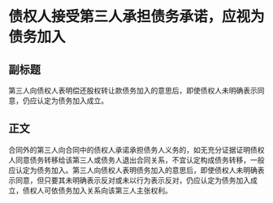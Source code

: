 # 债权人接受第三人承担债务承诺，应视为债务加入
## 副标题
第三人向债权人表明偿还股权转让款债务加入的意思后，即使债权人未明确表示同意，仍应认定为债务加入成立。
## 正文
合同外的第三人向合同中的债权人承诺承担债务人义务的，如无充分证据证明债权人同意债务转移给该第三人或债务人退出合同关系，不宜认定构成债务转移，一般应认定为债务加入。第三人向债权人表明债务加入的意思后，即使债权人未明确表示同意，但只要其未明确表示反对或未以行为表示反对，仍应认定为债务加入成立，债权人可依债务加入关系向该第三人主张权利。